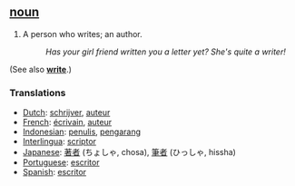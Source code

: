 ==[[noun]]==
#A person who writes; an author.
#:''Has your girl friend written you a letter yet? She's quite a writer!'' 

(See also ''' [[write]]'''.)

===Translations===
*[[Dutch]]: [[schrijver]], [[auteur]]
*[[French]]: [[écrivain]], [[auteur]]
*[[Indonesian]]: [[tulis|penulis]], [[karang|pengarang]]
*[[Interlingua]]: [[scriptor]]
*[[Japanese]]: [[著者]] (ちょしゃ, chosa), [[筆者]] (ひっしゃ, hissha)
*[[Portuguese]]: [[escritor]]
*[[Spanish]]: [[escritor]]